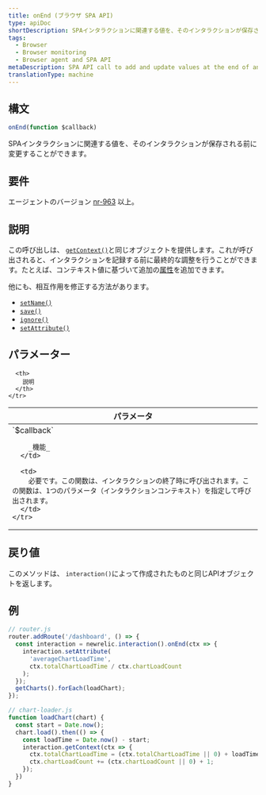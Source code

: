 ```yaml
---
title: onEnd (ブラウザ SPA API)
type: apiDoc
shortDescription: SPAインタラクションに関連する値を、そのインタラクションが保存される前に変更することができます。
tags:
  - Browser
  - Browser monitoring
  - Browser agent and SPA API
metaDescription: SPA API call to add and update values at the end of an interaction event for browser monitoring.
translationType: machine
---
```


## 構文

```js
onEnd(function $callback)
```

SPAインタラクションに関連する値を、そのインタラクションが保存される前に変更することができます。

## 要件

エージェントのバージョン [nr-963](/docs/release-notes/new-relic-browser-release-notes/browser-agent-release-notes) 以上。

## 説明

この呼び出しは、 [`getContext()`](/docs/browser/new-relic-browser/browser-agent-apis/browser-spa-api-newrelicinteractiongetcontext)と同じオブジェクトを提供します。これが呼び出されると、インタラクションを記録する前に最終的な調整を行うことができます。たとえば、コンテキスト値に基づいて追加の[属性](/docs/using-new-relic/welcome-new-relic/getting-started/glossary#attribute)を追加できます。

他にも、相互作用を修正する方法があります。

* [`setName()`](/docs/browser/new-relic-browser/browser-agent-apis/browser-spa-api-newrelicinteractionsetname)
* [`save()`](/docs/browser/new-relic-browser/browser-agent-apis/browser-spa-api-newrelicinteractionsave)
* [`ignore()`](/docs/browser/new-relic-browser/browser-agent-apis/browser-spa-api-newrelicinteractionignore)
* [`setAttribute()`](/docs/browser/new-relic-browser/browser-agent-apis/browser-spa-api-newrelicinteractionsetattribute)

## パラメーター

<table>
  <thead>
    <tr>
      <th width="25%">
        パラメータ
      </th>

      <th>
        説明
      </th>
    </tr>
  </thead>

  <tbody>
    <tr>
      <td>
        `$callback`

        _機能_
      </td>

      <td>
        必要です。この関数は、インタラクションの終了時に呼び出されます。この関数は、1つのパラメータ（インタラクションコンテキスト）を指定して呼び出されます。
      </td>
    </tr>
  </tbody>
</table>

## 戻り値

このメソッドは、 `interaction()`によって作成されたものと同じAPIオブジェクトを返します。

## 例

```js
// router.js
router.addRoute('/dashboard', () => {
  const interaction = newrelic.interaction().onEnd(ctx => {
    interaction.setAttribute(
      'averageChartLoadTime',
      ctx.totalChartLoadTime / ctx.chartLoadCount
    );
  });
  getCharts().forEach(loadChart);
});

// chart-loader.js
function loadChart(chart) {
  const start = Date.now();
  chart.load().then(() => {
    const loadTime = Date.now() - start;
    interaction.getContext(ctx => {
      ctx.totalChartLoadTime = (ctx.totalChartLoadTime || 0) + loadTime;
      ctx.chartLoadCount += (ctx.chartLoadCount || 0) + 1;
    });
  })
}
```